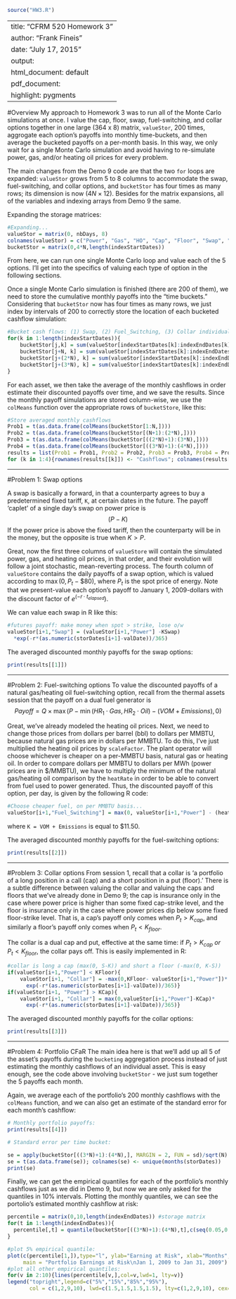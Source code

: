 ```r
source("HW3.R")
```

---
title: "CFRM 520 Homework 3"
author: "Frank Fineis"
date: "July 17, 2015"
output:
  html_document: default
  pdf_document:
    highlight: pygments
---

#Overview
My approach to Homework 3 was to run all of the Monte Carlo simulations at once. I value the cap, floor, swap, fuel-switching, and collar options together in one large (364 x 8) matrix, ``valueStor``, 200 times, aggrogate each option's payoffs into monthly time-buckets, and then average the bucketed payoffs on a per-month basis. In this way, we only wait for a single Monte Carlo simulation and avoid having to re-simulate power, gas, and/or heating oil prices for every problem.

The main changes from the Demo 9 code are that the two ``for`` loops are expanded: ``valueStor`` grows from 5 to 8 columns to accommodate the swap, fuel-switching, and collar options, and ``bucketStor`` has four times as many rows; its dimension is now ($4N \times 12$). Besides for the matrix expansions, all of the variables and indexing arrays from Demo 9 the same.

Expanding the storage matrices:


```r
#Expanding...
valueStor = matrix(0, nbDays, 8)
colnames(valueStor) = c("Power", "Gas", "HO", "Cap", "Floor", "Swap", "Fuel_Switching", "Collar")
bucketStor = matrix(0,4*N,length(indexStartDates))

```
From here, we can run one single Monte Carlo loop and value each of the 5 options. I'll get into the specifics of valuing each type of option in the following sections. 

Once a single Monte Carlo simulation is finished (there are 200 of them), we need to store the cumulative monthly payoffs into the "time buckets." Considering that ``bucketStor`` now has four times as many rows, we just index by intervals of 200 to correctly store the location of each bucketed cashflow simulation:

```r
#Bucket cash flows: (1) Swap, (2) Fuel_Switching, (3) Collar individually, and then (4) All assets combined
for(k in 1:length(indexStartDates)){
    bucketStor[j,k] = sum(valueStor[indexStartDates[k]:indexEndDates[k],6])
    bucketStor[j+N, k] = sum(valueStor[indexStartDates[k]:indexEndDates[k],7])
    bucketStor[j+(2*N), k] = sum(valueStor[indexStartDates[k]:indexEndDates[k],8])
    bucketStor[j+(3*N), k] = sum(valueStor[indexStartDates[k]:indexEndDates[k],4:8])
}
```

For each asset, we then take the average of the monthly cashflows in order estimate their discounted payoffs over time, and we save the results. Since the monthly payoff simulations are stored column-wise, we use the ``colMeans`` function over the appropriate rows of ``bucketStore``, like this:

```r
#Store averaged monthly cashflows
Prob1 = t(as.data.frame(colMeans(bucketStor[1:N,])))
Prob2 = t(as.data.frame(colMeans(bucketStor[(N+1):(2*N),])))
Prob3 = t(as.data.frame(colMeans(bucketStor[((2*N)+1):(3*N),])))
Prob4 = t(as.data.frame(colMeans(bucketStor[((3*N)+1):(4*N),])))
results = list(Prob1 = Prob1, Prob2 = Prob2, Prob3 = Prob3, Prob4 = Prob4)
for (k in 1:4){rownames(results[[k]]) <- "Cashflows"; colnames(results[[k]]) <- unique(months(storDates))}
```


---


#Problem 1: Swap options

A swap is basically a forward, in that a counterparty agrees to buy a predetermined fixed tariff, ``K``, at certain dates in the future. The payoff 'caplet' of a single day's swap on power price is $$(P-K)$$If the power price is above the fixed tariff, then the counterparty will be in the money, but the opposite is true when $K>P$.

Great, now the first three columns of ``valueStore`` will contain the simulated power, gas, and heating oil prices, in that order, and their evolution will follow a joint stochastic, mean-reverting process. The fourth column of ``valueStore`` contains the daily payoffs of a swap option, which is valued according to $\max(0, P_{t}-\$ 80)$, where $P_{t}$ is the spot price of energy. Note that we present-value each option's payoff to January 1, 2009-dollars with the discount factor of $e^{(-r \cdot t_{elapsed}})$.

We can value each swap in R like this:
```r
#futures payoff: make money when spot > strike, lose o/w
valueStor[i+1,"Swap"] = (valueStor[i+1,"Power"] -KSwap)
  *exp(-r*(as.numeric(storDates[i+1]-valDate))/365)
```

The averaged discounted monthly payoffs for the swap options:
```r
print(results[[1]])
```

---

#Problem 2: Fuel-switching options
To value the discounted payoffs of a natural gas/heating oil fuel-switching option, recall from the thermal assets session that the payoff on a dual fuel generator is $$Payoff = Q \times \max(P - \min(HR_{1}\cdot Gas, HR_{2}\cdot Oil) - (VOM + Emissions), 0)$$

Great, we've already modeled the heating oil prices. Next, we need to change those prices from dollars per barrel (bbl) to dollars per MMBTU, because natural gas prices are in dollars per MMBTU. To do this, I've just multiplied the heating oil prices by ``scaleFactor``. The plant operator will choose whichever is cheaper on a per-MMBTU basis, natural gas or heating oil. In order to compare dollars per MMBTU to dollars per MWh (power prices are in \$/MMBTU), we have to multiply the minimum of the natural gas/heating oil comparison by the ``heatRate`` in order to be able to convert from fuel used to power generated. Thus, the discounted payoff of this option, per day, is given by the following R code:

```r
#Choose cheaper fuel, on per MMBTU basis...
valueStor[i+1,"Fuel_Switching"] = max(0, valueStor[i+1,"Power"] - (heatRate*min(valueStor[1,"Gas"], scaleFactor*valueStor[i+1,"HO"]))-K)*exp(-r*(as.numeric(storDates[i+1]-valDate))/365)
```
where ``K = VOM + Emissions`` is equal to \$11.50.

The averaged discounted monthly payoffs for the fuel-switching options:
```r
print(results[[2]])
```

---

#Problem 3: Collar options
From session 1, recall that a collar is 'a portfolio of a long position in a call (cap) and a short position in a put (floor).' There is a subtle difference between valuing the collar and valuing the caps and floors that we've already done in Demo 9; the cap is insurance only in the case where power price is higher than some fixed cap-strike level, and the floor is insurance only in the case where power prices dip below some fixed floor-strike level. That is, a cap's payoff only comes when $P_{t} > K_{cap}$, and similarly a floor's payoff only comes when $P_{t} < K_{floor}$.

The collar is a dual cap and put, effective at the same time: if $P_{t} > K_{cap}$ *or* $P_{t} < K_{floor}$, the collar pays off. This is easily implemented in R:
```r
#collar is long a cap (max(0, S-K)) and short a floor (-max(0, K-S))
if(valueStor[i+1,"Power"] < KFloor){
    valueStor[i+1, "Collar"] = -max(0,KFloor- valueStor[i+1,"Power"])*
      exp(-r*(as.numeric(storDates[i+1]-valDate))/365)}
if(valueStor[i+1, "Power"] > KCap){
    valueStor[i+1, "Collar"] = max(0,valueStor[i+1,"Power"]-KCap)*
      exp(-r*(as.numeric(storDates[i+1]-valDate))/365)}
```

The averaged discounted monthly payoffs for the collar options:
```r
print(results[[3]])
```

---

#Problem 4: Portfolio CFaR
The main idea here is that we'll add up all 5 of the asset's payoffs during the `bucketing` aggregation process instead of just estimating the monthly cashflows of an individual asset. This is easy enough, see the code above involving ``bucketStor`` - we just sum together the 5 payoffs each month.

Again, we average each of the portfolio's 200 monthly cashflows with the ``colMeans`` function, and we can also get an estimate of the standard error for each month's cashflow:

```r
# Monthly portfolio payoffs:
print(results[[4]])

# Standard error per time bucket:

se = apply(bucketStor[((3*N)+1):(4*N),], MARGIN = 2, FUN = sd)/sqrt(N)
se = t(as.data.frame(se)); colnames(se) <- unique(months(storDates))
print(se)
```

Finally, we can get the empirical quantiles for each of the portfolio's monthly cashflows just as we did in Demo 9, but now we are only asked for the quantiles in 10\% intervals. Plotting the monthly quantiles, we can see the portolio's estimated monthly cashflow at risk:

```r
percentile = matrix(0,10,length(indexEndDates)) #storage matrix
for(t in 1:length(indexEndDates)){
  percentile[,t] = quantile(bucketStor[((3*N)+1):(4*N),t],c(seq(0.05,0.95,0.10)))
}

#plot 5% empirical quantile:
plot(c(percentile[1,]),type="l", ylab="Earning at Risk", xlab="Months",ylim=c(min(percentile),max(percentile)),
     main = "Portfolio Earnings at Risk\nJan 1, 2009 to Jan 31, 2009")
#plot all other empirical quantiles:
for(v in 2:10){lines(percentile[v,],col=v,lwd=1, lty=v)}
legend("topright",legend=c("5%","15%","85%","95%"),
       col = c(1,2,9,10), lwd=c(1.5,1.5,1.5,1.5), lty=c(1,2,9,10), cex=0.8)
```

